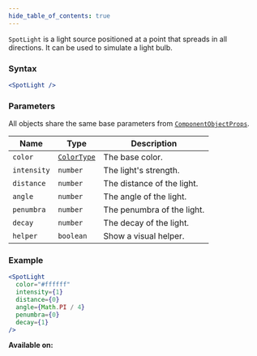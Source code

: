 ```yaml
---
hide_table_of_contents: true
---
```



`SpotLight` is a light source positioned at a point that spreads in all directions. It can be used to simulate a light bulb.

### Syntax

```jsx
<SpotLight />
```

### Parameters

All objects share the same base parameters from [`ComponentObjectProps`](/sdk/types/ComponentObjectProps).

| Name        | Type                                | Description                |
| ----------- | ----------------------------------- | -------------------------- |
| `color`     | [`ColorType`](/sdk/types/ColorType) | The base color.            |
| `intensity` | `number`                            | The light's strength.      |
| `distance`  | `number`                            | The distance of the light. |
| `angle`     | `number`                            | The angle of the light.    |
| `penumbra`  | `number`                            | The penumbra of the light. |
| `decay`     | `number`                            | The decay of the light.    |
| `helper`    | `boolean`                           | Show a visual helper.      |

### Example

```jsx
<SpotLight
  color="#ffffff"
  intensity={1}
  distance={0}
  angle={Math.PI / 4}
  penumbra={0}
  decay={1}
/>
```

**Available on:** <ClientTag /> <ServerTag />
